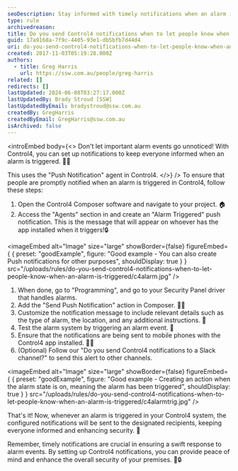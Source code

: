 ```yaml
---
seoDescription: Stay informed with timely notifications when an alarm is triggered in Control4, keeping everyone on the same page for enhanced security and swift response.
type: rule
archivedreason:
title: Do you send Control4 notifications when to let people know when an Alarm is triggered?
guid: 17a9168a-7f9c-4405-93e1-db5bfb7d44d4
uri: do-you-send-control4-notifications-when-to-let-people-know-when-an-alarm-is-triggered
created: 2017-11-03T05:19:28.000Z
authors:
  - title: Greg Harris
    url: https://ssw.com.au/people/greg-harris
related: []
redirects: []
lastUpdated: 2024-06-08T03:27:17.000Z
lastUpdatedBy: Brady Stroud [SSW]
lastUpdatedByEmail: bradystroud@ssw.com.au
createdBy: GregHarris
createdByEmail: GregHarris@ssw.com.au
isArchived: false
---
```


<introEmbed
  body={<>
Don't let important alarm events go unnoticed! With Control4, you can set up notifications to keep everyone informed when an alarm is triggered. 📣🚨

This uses the "Push Notification" agent in Control4.
  </>}
/>
To ensure that people are promptly notified when an alarm is triggered in Control4, follow these steps:

1. Open the Control4 Composer software and navigate to your project. 🏠
2. Access the "Agents" section in and create an "Alarm Triggered" push notification. This is the message that will appear on whoever has the app installed when it triggers!🔒

<imageEmbed
  alt="Image"
  size="large"
  showBorder={false}
  figureEmbed={ {
    preset: "goodExample",
    figure: "Good example - You can also create Push notifications for other purposes",
    shouldDisplay: true
  } }
  src="/uploads/rules/do-you-send-control4-notifications-when-to-let-people-know-when-an-alarm-is-triggered/c4alarm.jpg"
/>


1. When done, go to "Programming", and go to your Security Panel driver that handles alarms.
2. Add the "Send Push Notification" action in Composer. 📧💬
3. Customize the notification message to include relevant details such as the type of alarm, the location, and any additional instructions. 📝
4. Test the alarm system by triggering an alarm event. 🚨
5. Ensure that the notifications are being sent to mobile phones with the Control4 app installed. 📲🏡
6. (Optional) Follow our "Do you send Control4 notifications to a Slack channel?" to send this alert to other channels.

<imageEmbed
  alt="Image"
  size="large"
  showBorder={false}
  figureEmbed={ {
    preset: "goodExample",
    figure: "Good example - Creating an action when the alarm state is on, meaning the alarm has been triggered",
    shouldDisplay: true
  } }
  src="/uploads/rules/do-you-send-control4-notifications-when-to-let-people-know-when-an-alarm-is-triggered/c4alarmtrig.jpg"
/>


That's it! Now, whenever an alarm is triggered in your Control4 system, the configured notifications will be sent to the designated recipients, keeping everyone informed and enhancing security. 🙌

Remember, timely notifications are crucial in ensuring a swift response to alarm events. By setting up Control4 notifications, you can provide peace of mind and enhance the overall security of your premises. 🚀🔒
